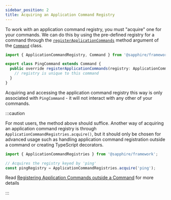 ```yaml
---
sidebar_position: 2
title: Acquiring an Application Command Registry
---
```


To work with an application command registry, you must "acquire" one for your commands. We can do this by using the
pre-defined registry for a command through the [`registerApplicationCommands`][register-application-commands] method
argument of the [`Command`][command] class.

```typescript ts2esm2cjs|{4-6}|{4-6}
import { ApplicationCommandRegistry, Command } from '@sapphire/framework';

export class PingCommand extends Command {
  public override registerApplicationCommands(registry: ApplicationCommandRegistry) {
    // registry is unique to this command
  }
}
```

Acquiring and accessing the application command registry this way is only associated with `PingCommand` - it will not
interact with any other of your commands.

:::caution

For most users, the method above should suffice. Another way of acquiring an application command registry is through
`ApplicationCommandRegistries.acquire()`, but it should only be chosen for advanced usage such as handling application
command registration outside a command or creating TypeScript decorators.

```typescript ts2esm2cjs|{4}|{4}
import { ApplicationCommandRegistries } from '@sapphire/framework';

// Acquires the registry keyed by 'ping'
const pingRegistry = ApplicationCommandRegistries.acquire('ping');
```

Read [Registering Application Commands outside a Command][register-outside] for more details

:::

[register-application-commands]: ../../../Documentation/api-framework/classes/Command#registerapplicationcommands
[command]: ../../../Documentation/api-framework/classes/Command
[register-outside]: ./advanced/registering-application-commands-outside-a-command
